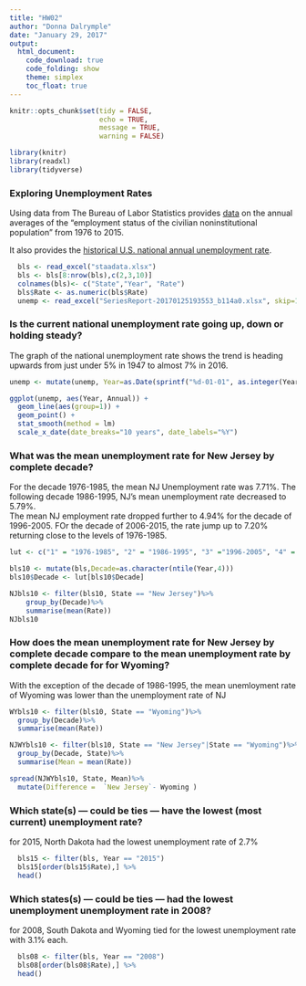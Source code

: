 ```yaml
---
title: "HW02"
author: "Donna Dalrymple"
date: "January 29, 2017"
output:
  html_document:
    code_download: true
    code_folding: show
    theme: simplex
    toc_float: true
---
```

```r
knitr::opts_chunk$set(tidy = FALSE,
                      echo = TRUE,
                      message = TRUE,
                      warning = FALSE)
```

```r
library(knitr)
library(readxl)
library(tidyverse)
```
### Exploring Unemployment Rates
Using data from The Bureau of Labor Statistics provides [data](https://www.bls.gov/lau/rdscnp16.htm) on the annual averages of the "employment status of the civilian noninstitutional population" from 1976 to 2015. 

It also provides the [historical U.S. national annual unemployment rate](https://data.bls.gov/timeseries/LNU04000000?years_option=all_years&periods_option=specific_periods&periods=Annual+Data).

```r
  bls <- read_excel("staadata.xlsx")
  bls <- bls[8:nrow(bls),c(2,3,10)]
  colnames(bls)<- c("State","Year", "Rate")
  bls$Rate <- as.numeric(bls$Rate)
  unemp <- read_excel("SeriesReport-20170125193553_b114a0.xlsx", skip=10, col_names=TRUE)
```

### Is the current national unemployment rate going up, down or holding steady?  

The graph of the national unemployment rate shows the trend is heading upwards from just under 5% in 1947 to almost 7% in 2016.
  
```r
unemp <- mutate(unemp, Year=as.Date(sprintf("%d-01-01", as.integer(Year))))

ggplot(unemp, aes(Year, Annual)) +
  geom_line(aes(group=1)) +
  geom_point() +
  stat_smooth(method = lm)
  scale_x_date(date_breaks="10 years", date_labels="%Y") 
```

### What was the mean unemployment rate for New Jersey by complete decade?
For the decade 1976-1985, the mean NJ Unemployment rate was 7.71%.
The following decade 1986-1995, NJ's mean unemployment rate decreased to 5.79%.   
The mean NJ employment rate dropped further to 4.94% for the decade of 1996-2005.
FOr the decade of 2006-2015, the rate jump up to 7.20% returning close to the levels of 1976-1985. 

```r
lut <- c("1" = "1976-1985", "2" = "1986-1995", "3" ="1996-2005", "4" = "2006-2015" )  

bls10 <- mutate(bls,Decade=as.character(ntile(Year,4)))
bls10$Decade <- lut[bls10$Decade]

NJbls10 <- filter(bls10, State == "New Jersey")%>%
    group_by(Decade)%>%
    summarise(mean(Rate))
NJbls10

```

### How does the mean unemployment rate for New Jersey by complete decade compare to the mean unemployment rate by complete decade for for Wyoming?

With the exception of the decade of 1986-1995, the mean unemloyment rate of Wyoming was lower than the unemployment rate of NJ

```r
WYbls10 <- filter(bls10, State == "Wyoming")%>%
  group_by(Decade)%>%
  summarise(mean(Rate)) 

NJWYbls10 <- filter(bls10, State == "New Jersey"|State == "Wyoming")%>%
  group_by(Decade, State)%>%
  summarise(Mean = mean(Rate))

spread(NJWYbls10, State, Mean)%>%
  mutate(Difference =  `New Jersey`- Wyoming )
```


### Which state(s) — could be ties — have the lowest (most current) unemployment rate?
  for 2015, North Dakota had the lowest unemployment rate of 2.7%
  
```r
  bls15 <- filter(bls, Year == "2015")
  bls15[order(bls15$Rate),] %>%
  head()
```
  
  
### Which states(s) — could be ties — had the lowest unemployment unemployment rate in 2008?  
 for 2008, South Dakota and Wyoming tied for the lowest unemployment rate with 3.1% each.
 
```r
  bls08 <- filter(bls, Year == "2008")
  bls08[order(bls08$Rate),] %>%
  head()
```  
  